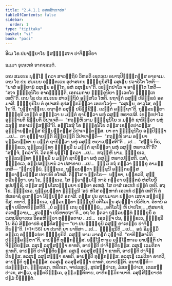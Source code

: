 ```yaml
---
title: "2.4.1.1 ລສຸຓສິກ຺ຂາປທ"
tableOfContents: false
sidebar:
  order: 1
type: "tipitaka"
basket: "vi"
book: "paci"
---
```



<DynamicBreadcrumb />


<Paragraph number="2565" type="center" book="paci">
ອິເມ ໂຂ ປນາຍ຺ຍາໂຍ ຉສຏ຺ຐິສຕາ ປາຈິຕ຺ຕິຍາ

  
ຘມ຺ມາ ອຸທ຺ເທສໍ ອາຄຈ຺ຉນ຺ຕິ.


</Paragraph>

<Division number="793" book="paci">

<Paragraph number="2566" book="paci">
ເຕນ ສມເຍນ ພຸທ຺ໂຘ ຠຄວາ ສາວຕ຺ຖິຍໍ ວິຫຣຕິ ເຊຕວເນ ອນາຖປິຓ຺ຑິກສ຺ສ ອາຣາເມ. ເຕນ ໂຂ ປນ ສມເຍນ ອຎ຺ຎຕເຣນ ອຸປາສເກນ ຠິກ຺ຂຸນິສໍໂຆ ລສຸເຓນ ປວາຣິໂຕ ໂຫຕິ—  “ຍາສໍ ອຍ຺ຍານໍ ລສຸເຓນ ອຕ຺ໂຖ, ອຫໍ ລສຸເຓນາ”ຕິ. ເຂຕ຺ຕປາໂລ ຈ ອາຓຕ຺ໂຕ ໂຫຕິ—  “ສເຈ ຠິກ຺ຂຸນິໂຍ ອາຄຈ຺ຉນ຺ຕິ, ເອກເມກາຍ ຠິກ຺ຂຸນິຍາ ທ຺ເວຕໂຍ ຠຓ຺ຑິເກ ເທຫີ”ຕິ. ເຕນ ໂຂ ປນ ສມເຍນ ສາວຕ຺ຖິຍໍ ອຸສ຺ສໂວ ໂຫຕິ. ຍຖາຠຕໍ ລສຸຓໍ ປຣິກ຺ຂຍໍ ອຄມາສິ. ຠິກ຺ຂຸນິໂຍ ຕໍ ອຸປາສກໍ ອຸປສງ຺ກມິຕ຺ວາ ເອຕທໂວຈຸໍ—  “ລສຸເຓນ, ອາວຸໂສ, ອຕ຺ໂຖ”ຕິ. “ນຕ຺ຖາຍ຺ເຍ. ຍຖາຠຕໍ ລສຸຓໍ ປຣິກ຺ຂີຓໍ. ເຂຕ຺ຕໍ ຄຈ຺ຉຖາ”ຕິ. ຖຸລ຺ລນນ຺ທາ ຠິກ຺ຂຸນີ ເຂຕ຺ຕໍ ຄນ຺ຕ຺ວາ ນ ມຕ຺ຕໍ ຊານິຕ຺ວາ ພຫຸໍ ລສຸຓໍ ຫຣາເປສິ. ເຂຕ຺ຕປາໂລ ອຸຊ຺ຌາຍຕິ ຂິຍ຺ຍຕິ ວິປາເຈຕິ—  “ກຖຎ຺ຫິ ນາມ ຠິກ຺ຂຸນິໂຍ ນ ມຕ຺ຕໍ ຊານິຕ຺ວາ ພຫຸໍ ລສຸຓໍ ຫຣາເປສ຺ສນ຺ຕີ”ຕິ.
</Paragraph>

<Paragraph number="2567" book="paci">
ອສ຺ໂສສຸໍ ໂຂ ຠິກ຺ຂຸນິໂຍ ຕສ຺ສ ເຂຕ຺ຕປາລສ຺ສ ອຸຊ຺ຌາຍນ຺ຕສ຺ສ ຂິຍ຺ຍນ຺ຕສ຺ສ ວິປາເຈນ຺ຕສ຺ສ. ຍາ ຕາ ຠິກ຺ຂຸນິໂຍ ອປ຺ປິຈ຺ຉາ …ເປ…  ຕາ ອຸຊ຺ຌາຍນ຺ຕິ ຂິຍ຺ຍນ຺ຕິ ວິປາເຈນ຺ຕິ—  “ກຖຎ຺ຫິ ນາມ ອຍ຺ຍາ ຖຸລ຺ລນນ຺ທາ ນ ມຕ຺ຕໍ ຊານິຕ຺ວາ ພຫຸໍ ລສຸຓໍ ຫຣາເປສ຺ສຕີ”ຕິ …ເປ…  “ສຈ຺ຈໍ ກິຣ, ຠິກ຺ຂເວ, ຖຸລ຺ລນນ຺ທາ ຠິກ຺ຂຸນີ ນ ມຕ຺ຕໍ ຊານິຕ຺ວາ ພຫຸໍ ລສຸຓໍ ຫຣາເປຕີ”ຕິ? “ສຈ຺ຈໍ, ຠຄວາ”ຕິ. ວິຄຣຫິ ພຸທ຺ໂຘ ຠຄວາ …ເປ…  ກຖຎ຺ຫິ ນາມ, ຠິກ຺ຂເວ, ຖຸລ຺ລນນ຺ທາ ຠິກ຺ຂຸນີ ນ ມຕ຺ຕໍ ຊານິຕ຺ວາ ພຫຸໍ ລສຸຓໍ ຫຣາເປສ຺ສຕິ. ເນຕໍ, ຠິກ຺ຂເວ, ອປ຺ປສນ຺ນານໍ ວາ ປສາທາຍ …ເປ…  ຘມ຺ມິໍ ກຖໍ ກຕ຺ວາ ຠິກ຺ຂູ ອາມນ຺ເຕສິ—
</Paragraph>

<Paragraph number="2568" book="paci">
“ຠູຕປຸພ຺ພໍ, ຠິກ຺ຂເວ, ຖຸລ຺ລນນ຺ທາ ຠິກ຺ຂຸນີ ອຎ຺ຎຕຣສ຺ສ ພ຺ຣາຫ຺ມຓສ຺ສ ປຊາປຕິ ອໂຫສິ. ຕິສ຺ໂສ ຈ ຘີຕໂຣ—  ນນ຺ທາ, ນນ຺ທວຕີ, ສຸນ຺ທຣີນນ຺ທາ. ອຖ ໂຂ, ຠິກ຺ຂເວ, ໂສ ພ຺ຣາຫ຺ມໂຓ ກາລໍ ກຕ຺ວາ ອຎ຺ຎຕຣໍ ຫໍສໂຍນິໍ ອຸປປຊ຺ຊິ. ຕສ຺ສ ສພ຺ພໂສວຓ຺ຓມຍາ ປຕ຺ຕາ ອເຫສຸໍ. ໂສ ຕາສໍ ເອເກກໍ ປຕ຺ຕໍ ເທຕິ. ອຖ ໂຂ, ຠິກ຺ຂເວ, ຖຸລ຺ລນນ຺ທາ ຠິກ຺ຂຸນີ ‘ອຍໍ ຫໍໂສ ອມ຺ຫາກໍ ເອເກກໍ ປຕ຺ຕໍ ເທຕີ’ຕິ ຕໍ ຫໍສຣາຊໍ ຄເຫຕ຺ວາ ນິປ຺ປຕ຺ຕໍ ອກາສິ. ຕສ຺ສ ປຸນ ຊາຍມານາ ປຕ຺ຕາ ເສຕາ ສມ຺ປຊ຺ຊິໍສຸ. ຕທາປິ, ຠິກ຺ຂເວ, ຖຸລ຺ລນນ຺ທາ ຠິກ຺ຂຸນີ ອຕິໂລເຠນ ສຸວຓ຺ຓາ ປຣິຫີນາ. ອິທານິ ລສຸຓາ ປຣິຫາຍິສ຺ສຕີຕິ.
</Paragraph>

<Paragraph number="2569" type="verses" book="paci">
_ຍໍ ລທ຺ຘໍ ເຕນ ຕຸຏ຺ຐພ຺ພໍ,_  
_ອຕິໂລໂຠ ຫິ ປາປໂກ;_  
_ຫໍສຣາຊໍ ຄເຫຕ຺ວານ,_  
_ສຸວຓ຺ຓາ ປຣິຫາຍຖາ”ຕິ._  

</Paragraph>

<Paragraph number="2570" book="paci">
ອຖ ໂຂ ຠຄວາ ຖຸລ຺ລນນ຺ທໍ ຠິກ຺ຂຸນິໍ ອເນກປຣິຍາເຍນ ວິຄຣຫິຕ຺ວາ ທຸພ຺ຠຣຕາຍ …ເປ…  ເອວຎ຺ຈ ປນ, ຠິກ຺ຂເວ, ຠິກ຺ຂຸນິໂຍ ອິມໍ ສິກ຺ຂາປທໍ ອຸທ຺ທິສນ຺ຕຸ—
</Paragraph>

</Division>
<Division number="794" book="paci">

<Paragraph number="2571" book="paci">
<Emphasis>“ຍາ ປນ ຠິກ຺ຂຸນີ ລສຸຓໍ ຂາເທຍ຺ຍ ປາຈິຕ຺ຕິຍນ຺”</Emphasis>ຕິ. (*1*:<Emphasis>56</Emphasis>)
</Paragraph>

</Division>
<Division number="795" book="paci">

<Paragraph number="2572" book="paci">
<Emphasis>ຍາ ປນາ</Emphasis>ຕິ ຍາ ຍາທິສາ …ເປ…  <Emphasis>ຠິກ຺ຂຸນີ</Emphasis>ຕິ …ເປ…  ອຍໍ ອິມສ຺ມິໍ ອຕ຺ເຖ ອຘິປ຺ເປຕາ ຠິກ຺ຂຸນີຕິ.
</Paragraph>

<Paragraph number="2573" book="paci">
<Emphasis>ລສຸຓໍ</Emphasis> ນາມ ມາຄຘກໍ ວຸຈ຺ຈຕິ.
</Paragraph>

<Paragraph number="2574" book="paci">
“ຂາທິສ຺ສາມີຕິ ປຏິຄ຺ຄຓ຺ຫາ”ຕິ, ອາປຕ຺ຕິ ທຸກ຺ກຏສ຺ສ. ອຊ຺ໂຌຫາເຣ ອຊ຺ໂຌຫາເຣ ອາປຕ຺ຕິ ປາຈິຕ຺ຕິຍສ຺ສ.
</Paragraph>

</Division>
<Division number="796" book="paci">

<Paragraph number="2575" book="paci">
ລສຸເຓ ລສຸຓສຎ຺ຎາ ຂາທຕິ, ອາປຕ຺ຕິ ປາຈິຕ຺ຕິຍສ຺ສ. ລສຸເຓ ເວມຕິກາ ຂາທຕິ, ອາປຕ຺ຕິ ປາຈິຕ຺ຕິຍສ຺ສ. ລສຸເຓ ອລສຸຓສຎ຺ຎາ ຂາທຕິ, ອາປຕ຺ຕິ ປາຈິຕ຺ຕິຍສ຺ສ.
</Paragraph>

<Paragraph number="2576" book="paci">
ອລສຸເຓ ລສຸຓສຎ຺ຎາ ຂາທຕິ, ອາປຕ຺ຕິ ທຸກ຺ກຏສ຺ສ. ອລສຸເຓ ເວມຕິກາ ຂາທຕິ, ອາປຕ຺ຕິ ທຸກ຺ກຏສ຺ສ. ອລສຸເຓ ອລສຸຓສຎ຺ຎາ ຂາທຕິ, ອນາປຕ຺ຕິ.
</Paragraph>

</Division>
<Division number="797" book="paci">

<Paragraph number="2577" book="paci">
ອນາປຕ຺ຕິ—  ປລຓ຺ຑຸເກ, ຠຎ຺ຊນເກ, ຫຣີຕເກ, ຈາປລສຸເຓ, ສູປສມ຺ປາເກ, ມໍສສມ຺ປາເກ, ເຕລສມ຺ປາເກ, ສາຬເວ, ອຸຕ຺ຕຣິຠງ຺ເຄ, ອຸມ຺ມຕ຺ຕິກາຍ, ອາທິກມ຺ມິກາຍາຕິ.

</Paragraph>
</Division>

<Paragraph number="2578" type="center" book="paci">
ລສຸຓສິກ຺ຂາປທໍ ປຐມໍ ນິຏ຺ຐິຕໍ.
</Paragraph>
